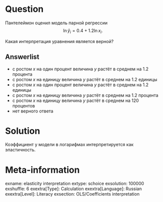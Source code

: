 Question
========

Пантелеймон оценил модель парной регрессии 
$$
\ln \hat y_i = 0.4 + 1.2 \ln x_i.
$$

Какая интерпретация уравнения является верной?

Answerlist
----------
* с ростом $x$ на один процент величина $y$ растёт в среднем на 1.2 процента
* с ростом $x$ на единицу величина $y$ растёт в среднем на 1.2 единицы
* с ростом $x$ на один процент величина $y$ растёт в среднем на 1.2 единицы
* с ростом $x$ на единицу величина $y$ растёт в среднем на 1.2 процента
* с ростом $x$ на единицу величина $y$ растёт в среднем на 120 процентов
* нет верного ответа


Solution
========

Коэффициент у модели в логарифмах интерпретируется как эластичность. 

Meta-information
================
exname: elasticity interpretation
extype: schoice
exsolution: 100000
exshuffle: 6
exextra[Type]: Calculation
exextra[Language]: Russian
exextra[Level]: Literacy
exsection: OLS/Coefficients interpretation

